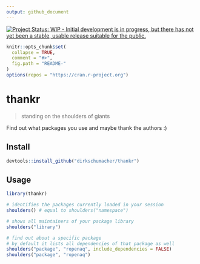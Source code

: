 ```yaml
---
output: github_document
---
```

[![Project Status: WIP - Initial development is in progress, but there has not yet been a stable, usable release suitable for the public.](http://www.repostatus.org/badges/latest/wip.svg)](http://www.repostatus.org/#wip)
```r
knitr::opts_chunk$set(
  collapse = TRUE,
  comment = "#>",
  fig.path = "README-"
)
options(repos = "https://cran.r-project.org")
```
# thankr

> standing on the shoulders of giants

Find out what packages you use and maybe thank the authors :)


## Install

```r
devtools::install_github("dirkschumacher/thankr")
```


## Usage

```r
library(thankr)
```


```r
# identifies the packages currently loaded in your session
shoulders() # equal to shoulders("namespace")
```


```r
# shows all maintainers of your package library
shoulders("library")
```

```r
# find out about a specific package
# by default it lists all dependencies of that package as well
shoulders("package", "ropenaq", include_dependencies = FALSE)
shoulders("package", "ropenaq")
```


